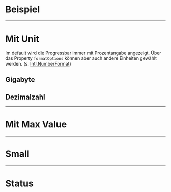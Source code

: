 # Beispiel

<LiveCodeEditor />

---

# Mit Unit

Im default wird die Progressbar immer mit Prozentangabe angezeigt. Über das
Property `formatOptions` können aber auch andere Einheiten gewählt werden. (s.
[Intl.NumberFormat](https://developer.mozilla.org/en-US/docs/Web/JavaScript/Reference/Global_Objects/Intl/NumberFormat))

## Gigabyte

<LiveCodeEditor example="unit" editorCollapsed />

## Dezimalzahl

<LiveCodeEditor example="decimal" editorCollapsed />

---

# Mit Max Value

<LiveCodeEditor example="maxValue" editorCollapsed />

---

# Small

<LiveCodeEditor example="small" editorCollapsed />

---

# Status

<LiveCodeEditor example="status" editorCollapsed />
